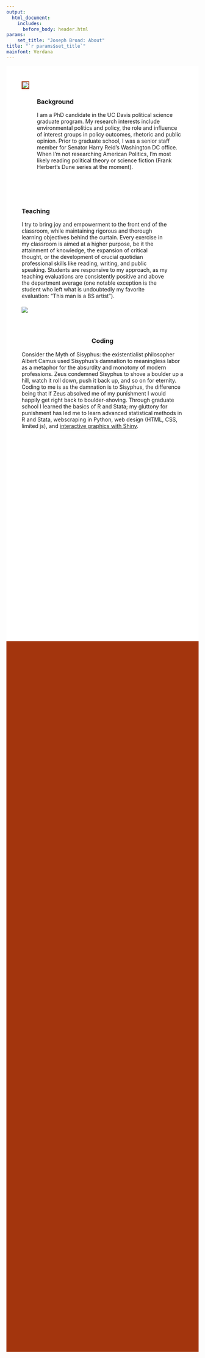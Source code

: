 ```yaml
---
output: 
  html_document:
    includes:
      before_body: header.html
params: 
    set_title: "Joseph Broad: About"
title: "`r params$set_title`"
mainfont: Verdana
---
```

<div class="mainbody" style="width: 100%; height: 84vh; background-color: #A3350D;">
<div class="wrapper" style="top: 20px; height: auto; padding: 0 20px 13vh 20px; background-color: white">
<!-- Background -->
<div class="card" style="padding: 20px 20px 40px 20px;">
<div class="rightcolumn">
<img style="border: 2px solid #A3350D; margin-top: 20px" src="images/cover.jpg"></div>
<div class="leftcolumn" style="padding-left: 40px; height: auto;">
<h3>Background</h3>
<p3>I am a PhD candidate in the UC Davis political science graduate program. My research interests include environmental politics and policy, the role and influence of interest groups in policy outcomes, rhetoric and public opinion. Prior to graduate school, I was a senior staff member for Senator Harry Reid's Washington DC office. When I'm not researching American Politics, I'm most likely reading political theory or science fiction (Frank Herbert's Dune series at the moment).</p3>
</div>
</div>

<!-- Teaching -->
<div class="card" style="padding: 20px">
<div class="leftcolumn" style="flex: 50%; padding-left: 0px; padding-right: 40px; height: auto;">
<h3>Teaching</h3>
<p3>I try to bring joy and empowerment to the front end of the classroom, while maintaining rigorous and thorough learning objectives behind the curtain. Every exercise in my classroom is aimed at a higher purpose, be it the attainment of knowledge, the expansion of critical thought, or the development of crucial quotidian professional skills like reading, writing, and public speaking. Students are responsive to my approach, as my teaching evaluations are consistently positive and above the department average (one notable exception is the student who left what is undoubtedly my favorite evaluation: "This man is a BS artist").</p3>
</div>
<div class="rightcolumn" style="flex: 50%; margin-top: 20px" >
<img src="images/evals.jpg"></div>
</div>

<!-- Coding -->
<div class="card" style="padding: 20px">
<h3 style="text-align: center">Coding</h3>
<p3>Consider the Myth of Sisyphus: the existentialist philosopher Albert Camus used Sisyphus's damnation to meaningless labor as a metaphor for the absurdity and monotony of modern professions. Zeus condemned Sisyphus to shove a boulder up a hill, watch it roll down, push it back up, and so on for eternity. Coding to me is as the damnation is to Sisyphus, the difference being that if Zeus  absolved me of my punishment I would happily get right back to boulder-shoving. Through graduate school I learned the basics of R and Stata; my gluttony for punishment has led me to learn advanced statistical methods in R and Stata, webscraping in Python, web design (HTML, CSS, limited js), and <a href="file:///Users/josephbroad/Documents/GitHub/jbroad.github.io/blog_001_azele2020.html">interactive graphics with Shiny</a>.</p3>
</div>
</div>


</div>
